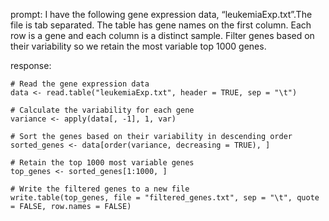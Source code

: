 prompt:
I have the following gene expression data, "leukemiaExp.txt".The file is tab separated. The table has gene names on the first column. Each row is a gene and each column is a distinct sample.  Filter genes based on their variability so we retain the most variable top 1000 genes. 

response:
```
# Read the gene expression data
data <- read.table("leukemiaExp.txt", header = TRUE, sep = "\t")

# Calculate the variability for each gene
variance <- apply(data[, -1], 1, var)

# Sort the genes based on their variability in descending order
sorted_genes <- data[order(variance, decreasing = TRUE), ]

# Retain the top 1000 most variable genes
top_genes <- sorted_genes[1:1000, ]

# Write the filtered genes to a new file
write.table(top_genes, file = "filtered_genes.txt", sep = "\t", quote = FALSE, row.names = FALSE)
```
